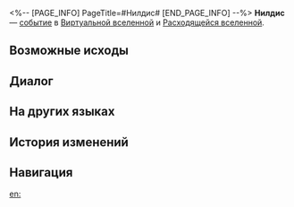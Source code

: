 <%-- [PAGE_INFO]
PageTitle=#Нилдис#
[END_PAGE_INFO] --%>
{{Дополнить}}
{{ВВ Событие Инфобокс
|id                 = 13503
|Название           = 
|Изображение        = Событие ВВ По умолчанию.png
|Испытание_в_вв     = Неизвестно
|Испытание_в_рое    = Неизвестно
|Испытание_в_зиш    = Неизвестно
|Испытание_в_рв     = Неизвестно
|Испытание_в_облнеп = Неизвестно
|Требования         = 
|Пред               = 
|След               = 
|Упоминания         = 
|Порядок            = 090
|Порядок_рв         = 032
}}
'''Нилдис''' — [[Расходящаяся вселенная/События|событие]] в [[Виртуальная вселенная|Виртуальной вселенной]] и [[Расходящаяся вселенная|Расходящейся вселенной]].

==Возможные исходы==
{{Возможные исходы
|Выбор_1 = Вспомнить прошлый игровой опыт
|Путь_1   = Память
|Режимы_1  = рой

|Шанс_1_1 = 50%

|Шанс_1_2 = 42%

|Выбор_1_2_1 = Вспомнить прошлый игровой опыт
|Путь_1_2_1   = Память

|Шанс_1_2_1_1 = 50%

|Шанс_1_2_1_2 = 8%

|Выбор_1_2_1_2_1 = Вспомнить прошлый игровой опыт
|Путь_1_2_1_2_1   = Память

|Шанс_1_2_1_2_1_1 = 50%

|Выбор_1_2_1_2_2 = Ха-ха, перевернуть игровой стол!
|Результат_1_2_1_2_2 = Вступить в битву и получить за победу две попытки перевернуть карты.
|Путь_1_2_1_2_2   = Радость

|Выбор_1_2_1_2_3 = Открыть карты

|Шанс_1_2_1_2_3_1 = 50%/75%/100%

|Шанс_1_2_1_2_3_2 = 42%/21%/0%

|Шанс_1_2_1_2_3_3 = 8%/4%/0%

|Выбор_1_2_1_2_4 = Уйти
|Результат_1_2_1_2_4 = Управление рисками - это очень важно.

|Выбор_1_2_2 = Ха-ха, перевернуть игровой стол!
|Результат_1_2_2 = Вступить в битву и получить за победу две попытки перевернуть карты.
|Путь_1_2_2   = Радость

|Выбор_1_2_3 = Открыть карты

|Шанс_1_2_3_1 = 50%/75%/100%

|Шанс_1_2_3_2 = 42%/21%/0%

|Шанс_1_2_3_3 = 8%/4%/0%

|Выбор_1_2_3_3_1 = Вспомнить прошлый игровой опыт
|Путь_1_2_3_3_1   = Память

|Шанс_1_2_3_3_1_1 = 50%

|Шанс_1_2_3_3_1_2 = 8%

|Выбор_1_2_3_3_2 = Ха-ха, перевернуть игровой стол!
|Результат_1_2_3_3_2 = Вступить в битву и получить за победу две попытки перевернуть карты.
|Путь_1_2_3_3_2   = Радость

|Выбор_1_2_3_3_3 = Открыть карты

|Шанс_1_2_3_3_3_1 = 50%/75%/100%

|Шанс_1_2_3_3_3_2 = 42%/21%/0%

|Выбор_1_2_3_3_4 = Уйти
|Результат_1_2_3_3_4 = Управление рисками - это очень важно.

|Выбор_1_2_4 = Уйти
|Результат_1_2_4 = Управление рисками - это очень важно.

|Шанс_1_3 = 8%

|Выбор_1_3_1 = Вспомнить прошлый игровой опыт
|Путь_1_3_1   = Память

|Шанс_1_3_1_1 = 50%

|Шанс_1_3_1_2 = 42%

|Выбор_1_3_1_2_1 = Вспомнить прошлый игровой опыт
|Путь_1_3_1_2_1   = Память

|Шанс_1_3_1_2_1_1 = 50%

|Выбор_1_3_1_2_2 = Ха-ха, перевернуть игровой стол!
|Результат_1_3_1_2_2 = Вступить в битву и получить за победу две попытки перевернуть карты.
|Путь_1_3_1_2_2   = Радость

|Выбор_1_3_1_2_3 = Открыть карты

|Шанс_1_3_1_2_3_1 = 50%/75%/100%

|Шанс_1_3_1_2_3_2 = 42%/21%/0%

|Шанс_1_3_1_2_3_3 = 8%/4%/0%

|Выбор_1_3_1_2_4 = Уйти
|Результат_1_3_1_2_4 = Управление рисками - это очень важно.

|Выбор_1_3_2 = Ха-ха, перевернуть игровой стол!
|Результат_1_3_2 = Вступить в битву и получить за победу две попытки перевернуть карты.
|Путь_1_3_2   = Радость

|Выбор_1_3_3 = Открыть карты

|Шанс_1_3_3_1 = 50%/75%/100%

|Шанс_1_3_3_2 = 42%/21%/0%

|Выбор_1_3_3_2_1 = Вспомнить прошлый игровой опыт
|Путь_1_3_3_2_1   = Память

|Шанс_1_3_3_2_1_1 = 50%

|Шанс_1_3_3_2_1_2 = 42%

|Выбор_1_3_3_2_2 = Ха-ха, перевернуть игровой стол!
|Результат_1_3_3_2_2 = Вступить в битву и получить за победу две попытки перевернуть карты.
|Путь_1_3_3_2_2   = Радость

|Выбор_1_3_3_2_3 = Открыть карты

|Шанс_1_3_3_2_3_1 = 50%/75%/100%

|Шанс_1_3_3_2_3_2 = 8%/4%/0%

|Выбор_1_3_3_2_4 = Уйти
|Результат_1_3_3_2_4 = Управление рисками - это очень важно.

|Шанс_1_3_3_3 = 8%/4%/0%

|Выбор_1_3_4 = Уйти
|Результат_1_3_4 = Управление рисками - это очень важно.

|Выбор_2 = Ха-ха, перевернуть игровой стол!
|Результат_2 = Вступить в битву и получить за победу две попытки перевернуть карты.
|Путь_2   = Радость
|Режимы_2  = рой

|Выбор_3 = Открыть карты
|Режимы_3  = вв,зиш,облнеп,рой

|Шанс_3_1 = 50%/75%/100%

|Шанс_3_2 = 42%/21%/0%

|Выбор_3_2_1 = Вспомнить прошлый игровой опыт
|Путь_3_2_1   = Память

|Шанс_3_2_1_1 = 50%

|Шанс_3_2_1_2 = 42%

|Шанс_3_2_1_3 = 8%

|Выбор_3_2_1_3_1 = Вспомнить прошлый игровой опыт
|Путь_3_2_1_3_1   = Память

|Шанс_3_2_1_3_1_1 = 50%

|Шанс_3_2_1_3_1_2 = 42%

|Выбор_3_2_1_3_2 = Ха-ха, перевернуть игровой стол!
|Результат_3_2_1_3_2 = Вступить в битву и получить за победу две попытки перевернуть карты.
|Путь_3_2_1_3_2   = Радость

|Выбор_3_2_1_3_3 = Открыть карты

|Шанс_3_2_1_3_3_1 = 50%/75%/100%

|Шанс_3_2_1_3_3_2 = 8%/4%/0%

|Выбор_3_2_1_3_4 = Уйти
|Результат_3_2_1_3_4 = Управление рисками - это очень важно.

|Выбор_3_2_2 = Ха-ха, перевернуть игровой стол!
|Результат_3_2_2 = Вступить в битву и получить за победу две попытки перевернуть карты.
|Путь_3_2_2   = Радость

|Выбор_3_2_3 = Открыть карты

|Шанс_3_2_3_1 = 50%/75%/100%

|Шанс_3_2_3_2 = 8%/4%/0%

|Выбор_3_2_3_2_1 = Вспомнить прошлый игровой опыт
|Путь_3_2_3_2_1   = Память

|Шанс_3_2_3_2_1_1 = 50%

|Шанс_3_2_3_2_1_2 = 42%

|Шанс_3_2_3_2_1_3 = 8%

|Выбор_3_2_3_2_2 = Ха-ха, перевернуть игровой стол!
|Результат_3_2_3_2_2 = Вступить в битву и получить за победу две попытки перевернуть карты.
|Путь_3_2_3_2_2   = Радость

|Выбор_3_2_3_2_3 = Открыть карты

|Шанс_3_2_3_2_3_1 = 50%/75%/100%

|Выбор_3_2_3_2_4 = Уйти
|Результат_3_2_3_2_4 = Управление рисками - это очень важно.

|Выбор_3_2_4 = Уйти
|Результат_3_2_4 = Управление рисками - это очень важно.

|Шанс_3_3 = 8%/4%/0%

|Выбор_3_3_1 = Вспомнить прошлый игровой опыт
|Путь_3_3_1   = Память

|Шанс_3_3_1_1 = 50%

|Шанс_3_3_1_2 = 42%

|Выбор_3_3_1_2_1 = Вспомнить прошлый игровой опыт
|Путь_3_3_1_2_1   = Память

|Шанс_3_3_1_2_1_1 = 50%

|Шанс_3_3_1_2_1_2 = 8%

|Выбор_3_3_1_2_2 = Ха-ха, перевернуть игровой стол!
|Результат_3_3_1_2_2 = Вступить в битву и получить за победу две попытки перевернуть карты.
|Путь_3_3_1_2_2   = Радость

|Выбор_3_3_1_2_3 = Открыть карты

|Шанс_3_3_1_2_3_1 = 50%/75%/100%

|Шанс_3_3_1_2_3_2 = 42%/21%/0%

|Выбор_3_3_1_2_4 = Уйти
|Результат_3_3_1_2_4 = Управление рисками - это очень важно.

|Шанс_3_3_1_3 = 8%

|Выбор_3_3_2 = Ха-ха, перевернуть игровой стол!
|Результат_3_3_2 = Вступить в битву и получить за победу две попытки перевернуть карты.
|Путь_3_3_2   = Радость

|Выбор_3_3_3 = Открыть карты

|Шанс_3_3_3_1 = 50%/75%/100%

|Шанс_3_3_3_2 = 42%/21%/0%

|Выбор_3_3_3_2_1 = Вспомнить прошлый игровой опыт
|Путь_3_3_3_2_1   = Память

|Шанс_3_3_3_2_1_1 = 50%

|Шанс_3_3_3_2_1_2 = 42%

|Шанс_3_3_3_2_1_3 = 8%

|Выбор_3_3_3_2_2 = Ха-ха, перевернуть игровой стол!
|Результат_3_3_3_2_2 = Вступить в битву и получить за победу две попытки перевернуть карты.
|Путь_3_3_3_2_2   = Радость

|Выбор_3_3_3_2_3 = Открыть карты

|Шанс_3_3_3_2_3_1 = 50%/75%/100%

|Выбор_3_3_3_2_4 = Уйти
|Результат_3_3_3_2_4 = Управление рисками - это очень важно.

|Выбор_3_3_4 = Уйти
|Результат_3_3_4 = Управление рисками - это очень важно.

|Выбор_4 = Открыть карты
|Результат_4 = Получить космические фрагменты за каждую победу и вступить в бой в случае поражения. После победы можно получить 225 космических фрагментов. Текущая частота поражений составляет не&nbsp;число%.
|Режимы_4  = рв

|Выбор_5 = Уйти
|Результат_5 = Управление рисками - это очень важно.
}}

==Диалог==
{{Диалог Начало}}
:{{tx}}
{{Диалог Конец}}

==На других языках==
{{На других языках
|en   = Nildis
|zhs  = 尼尔迪斯牌
|zht  = 尼爾迪斯牌
|ja   = ニールディスカード
|ko   = 닐디스
|es   = Nildis
|fr   = Nildis
|ru   = Нилдис
|th   = Nildis
|vi   = Nildis
|de   = Nildis
|id   = Nildis
|pt   = Nildis
}}

==История изменений==
{{История изменений|3.5}}

==Навигация==
{{События ВВ Навбокс}}

[[en:]]